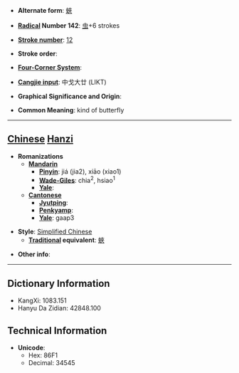 * '''Alternate form''': [[蛺]]

* '''[[Wiktionary:Chinese radical index| Radical]] Number 142''': [[Wiktionary:Chinese radical index 虫|虫]]+6 strokes

* '''[[Wiktionary:Chinese total strokes index|Stroke number]]''': [[Wiktionary:Chinese total strokes index 12|12]]

* '''Stroke order''': 

* '''[[Wiktionary:Chinese four corner index|Four-Corner System]]''': 

* '''[[Wiktionary:Chinese Cangjie index|Cangjie input]]''': 中戈大廿 (LIKT)

* '''Graphical Significance and Origin''': 

* '''Common Meaning''': kind of butterfly

----

== [[Chinese]] [[Hanzi]] ==

* '''Romanizations'''
** '''[[Mandarin]]'''
*** '''[[Pinyin]]''': jiá (jia2), xiāo (xiao1)
*** '''[[Wade-Giles]]''': chia<sup>2</sup>, hsiao<sup>1</sup>
*** '''[[Yale]]''': 
** '''[[Cantonese]]'''
*** '''[[Jyutping]]''':
*** '''[[Penkyamp]]''': 
*** '''[[Yale]]''': gaap3

* '''Style''': [[Simplified Chinese]] 
** '''[[Traditional Chinese|Traditional]] equivalent''': [[蛺]]

* '''Other info''': 

----

== Dictionary Information ==

* KangXi: 1083.151
* Hanyu Da Zidian: 42848.100

== Technical Information ==

* '''Unicode''':
** Hex: 86F1
** Decimal: 34545